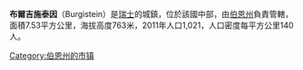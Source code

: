 {{Infobox Swiss town
 | subject_name		= 布爾吉施泰因
 | municipality_name	= Burgistein
 | municipality_type	= municipality
 | image_photo          = Schloss Burgistein 03 10.jpg
 | image_caption        = 
 | imagepath_coa	= Burgistein-coat of arms.svg |pixel_coa=
 | map			= 
 | languages		= German
 | canton		= 伯恩州
 | iso-code-region 	= 
 | district		= 圖恩（行政區）
 |coordinates  = 
 | postal_code		= 3664
 | municipality_code	= 0863
 | area			= 7.53
 | elevation		= 763|elevation_description= 
 | population           = 1021 | populationof = 2011年12月 |  popofyear = 2011
 | website		= www.burgistein.ch
 | mayor		= |mayor_asof=|mayor_party=
 | mayor_title	= |list_of_mayors	= 
 | places		= 
 | demonym		= 
 | neighboring_municipalities= [[古爾策倫|古爾策倫]], [[基希多夫_(伯爾尼州)|基希多夫]], [[洛恩斯托夫|洛恩斯托夫]], [[諾弗倫|諾弗倫]], [[里吉斯貝格|里吉斯貝格]], [[塞弗蒂根|塞弗蒂根]], [[瓦滕維爾|瓦滕維爾]]
 | twintowns		= 
|}}

'''布爾吉施泰因'''（Burgistein）是[[瑞士|瑞士]]的城鎮，位於該國中部，由[[伯恩州|伯恩州]]負責管轄，面積7.53平方公里，海拔高度763米，2011年人口1,021，人口密度每平方公里140人。

{{commonscat}}
{{coord|display=title}}
{{normdaten}}
{{DEFAULTSORT:Burgistein}}
{{Switzerland-geo-stub}}
[[Category:伯恩州的市镇|Category:伯恩州的市镇]]
